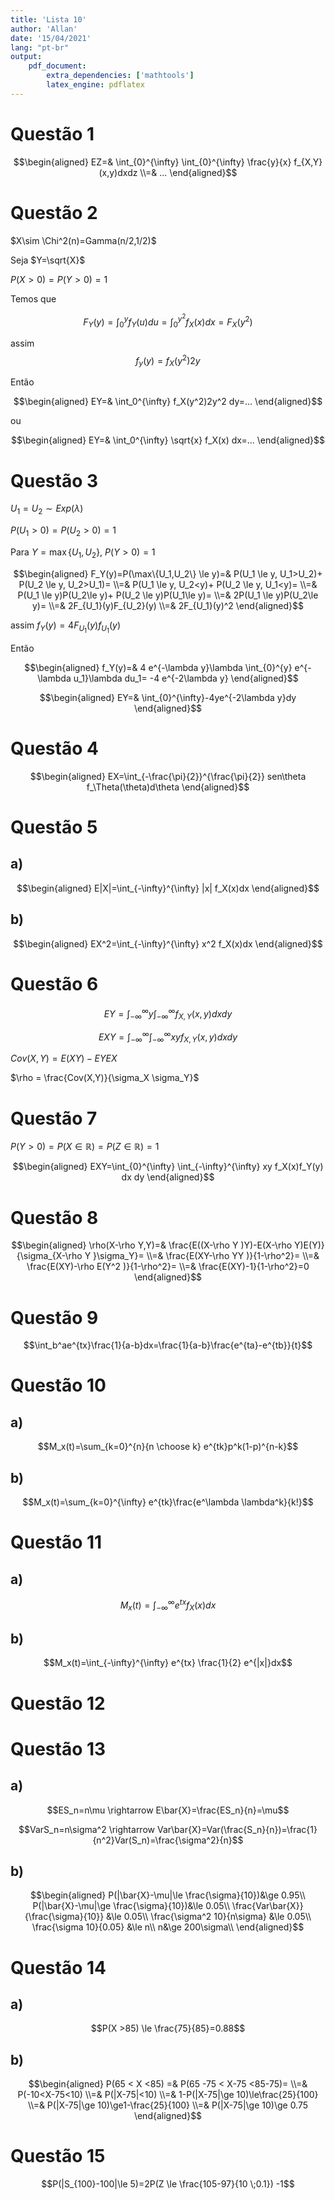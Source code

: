 ```yaml
---
title: 'Lista 10'
author: 'Allan'
date: '15/04/2021'
lang: "pt-br"
output: 
    pdf_document: 
        extra_dependencies: ['mathtools']
        latex_engine: pdflatex
---
```


# Questão 1


$$\begin{aligned}
  EZ=&
  \int_{0}^{\infty} \int_{0}^{\infty} \frac{y}{x} f_{X,Y}(x,y)dxdz
  \\=&
  ...
\end{aligned}$$

# Questão 2

$X\sim \Chi^2(n)=Gamma(n/2,1/2)$

Seja $Y=\sqrt{X}$

$P(X>0)=P(Y>0)=1$

Temos que

$$F_Y(y)=\int_0^y f_Y(u)du=\int_0^{y^2}f_X(x)dx=F_X(y^2)$$

assim $$f_y(y)=f_X(y^2)2y$$

Então

$$\begin{aligned}
  EY=&
  \int_0^{\infty}
  f_X(y^2)2y^2 dy=...
\end{aligned}$$

ou

$$\begin{aligned}
  EY=&
  \int_0^{\infty}
  \sqrt{x}
  f_X(x) dx=...
\end{aligned}$$


# Questão 3

$U_1=U_2\sim Exp(\lambda)$

$P(U_1>0)=P(U_2>0)=1$

Para $Y=\max\{U_1,U_2\}$, $P(Y>0)=1$


$$\begin{aligned}
  F_Y(y)=P(\max\{U_1,U_2\} \le y)=&
  P(U_1 \le y, U_1>U_2)+ P(U_2 \le y, U_2>U_1)=
  \\=&
  P(U_1 \le y, U_2<y)+ P(U_2 \le y, U_1<y)=
  \\=&
  P(U_1 \le y)P(U_2\le y)+ P(U_2 \le y)P(U_1\le y)=
  \\=&
  2P(U_1 \le y)P(U_2\le y)=
  \\=&
  2F_{U_1}(y)F_{U_2}(y)
  \\=&
  2F_{U_1}(y)^2
\end{aligned}$$

assim $f_Y(y)=4F_{U_1}(y)f_{U_1}(y)$

Então

$$\begin{aligned}
  f_Y(y)=&
  4
  e^{-\lambda y}\lambda
  \int_{0}^{y}
   e^{-\lambda u_1}\lambda du_1=
   -4
   e^{-2\lambda y}
\end{aligned}$$

$$\begin{aligned}
  EY=&
  \int_{0}^{\infty}-4ye^{-2\lambda y}dy
\end{aligned}$$

# Questão 4

$$\begin{aligned}
  EX=\int_{-\frac{\pi}{2}}^{\frac{\pi}{2}} sen\theta f_\Theta(\theta)d\theta
\end{aligned}$$

# Questão 5

## a)

$$\begin{aligned}
  E|X|=\int_{-\infty}^{\infty} |x| f_X(x)dx
\end{aligned}$$

## b)

$$\begin{aligned}
  EX^2=\int_{-\infty}^{\infty} x^2 f_X(x)dx
\end{aligned}$$

# Questão 6

$$EY=\int_{-\infty}^{\infty} y \int_{-\infty}^{\infty} f_{X,Y}(x,y)dxdy$$

$$EXY= \int_{-\infty}^{\infty} \int_{-\infty}^{\infty} xy f_{X,Y}(x,y)dxdy$$

$Cov(X,Y)=E(XY)-EYEX$

$\rho = \frac{Cov(X,Y)}{\sigma_X \sigma_Y}$

# Questão 7

$P(Y>0)=P(X\in\mathbb{R})=P(Z\in\mathbb{R})=1$

$$\begin{aligned}
  EXY=\int_{0}^{\infty} \int_{-\infty}^{\infty} xy f_X(x)f_Y(y) dx dy
\end{aligned}$$

# Questão 8

$$\begin{aligned}
  \rho(X-\rho Y,Y)=&
  \frac{E((X-\rho Y )Y)-E(X-\rho Y)E(Y)}{\sigma_{X-\rho Y }\sigma_Y}=
  \\=&
  \frac{E(XY-\rho YY )}{1-\rho^2}=
  \\=&
  \frac{E(XY)-\rho E(Y^2 )}{1-\rho^2}=
  \\=&
  \frac{E(XY)-1}{1-\rho^2}=0
\end{aligned}$$

# Questão 9

$$\int_b^ae^{tx}\frac{1}{a-b}dx=\frac{1}{a-b}\frac{e^{ta}-e^{tb}}{t}$$

# Questão 10

## a)

$$M_x(t)=\sum_{k=0}^{n}{n \choose k} e^{tk}p^k(1-p)^{n-k}$$

## b)

$$M_x(t)=\sum_{k=0}^{\infty} e^{tk}\frac{e^\lambda \lambda^k}{k!}$$

# Questão 11

## a)

$$M_x(t)=\int_{-\infty}^{\infty} e^{tx} f_X(x)dx$$

## b)

$$M_x(t)=\int_{-\infty}^{\infty} e^{tx} \frac{1}{2} e^{|x|}dx$$

# Questão 12

# Questão 13

## a)

$$ES_n=n\mu \rightarrow E\bar{X}=\frac{ES_n}{n}=\mu$$

$$VarS_n=n\sigma^2 \rightarrow Var\bar{X}=Var(\frac{S_n}{n})=\frac{1}{n^2}Var(S_n)=\frac{\sigma^2}{n}$$

## b)



$$\begin{aligned}
  P(|\bar{X}-\mu|\le \frac{\sigma}{10})&\ge 0.95\\
  P(|\bar{X}-\mu|\ge \frac{\sigma}{10})&\le 0.05\\
  \frac{Var\bar{X}}{\frac{\sigma}{10}} &\le 0.05\\
  \frac{\sigma^2 10}{n\sigma} &\le 0.05\\
  \frac{\sigma 10}{0.05} &\le n\\
   n&\ge  200\sigma\\
\end{aligned}$$

# Questão 14

## a)

$$P(X >85) \le \frac{75}{85}=0.88$$

## b)

$$\begin{aligned}
  P(65 < X <85) =& 
  P(65 -75 < X-75 <85-75)=
  \\=&
  P(-10<X-75<10)
  \\=&
  P(|X-75|<10)
  \\=&
  1-P(|X-75|\ge 10)\le\frac{25}{100}
  \\=&
  P(|X-75|\ge 10)\ge1-\frac{25}{100}
  \\=&
  P(|X-75|\ge 10)\ge 0.75
\end{aligned}$$

# Questão 15

$$P(|S_{100}-100|\le 5)=2P(Z \le \frac{105-97}{10 \;0.1}) -1$$

